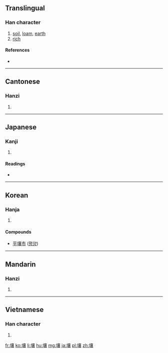 {{also|壌}}
==Translingual==

===Han character===
{{Han char|rn=32|rad=土|as=17|sn=20|four=4013<sub>2</sub>|canj=土卜口女 (GYRV)|ids=⿰[[土]][[襄]]}}

# [[soil]], [[loam]], [[earth]]
# [[rich]]

====References====
* {{Han ref|kx=0242.170|dkj=05608|dj=0482.130|hdz=10501.110|uh=58E4|ud=22756|bh=C45B|bd=50267}}

----

==Cantonese==

===Hanzi===
{{yue-hanzi|jyut=[[joeng6]]|y=yeung6}}

# {{defn|lang=yue|sort=土17}}

----

==Japanese==

===Kanji===
{{ja-kanji|grade=|rs=土17}}

# {{defn|lang=ja|sort=土17}}

====Readings====
* {{ja-readings|on=[[じょう]] (jō)|kun=[[つち]] (tsuchi)}}

----

==Korean==

===Hanja===
{{ko-hanja|hangeul=양|rv=yang|mr=yang}}

# {{defn|lang=ko|sort=土17}}

====Compounds====
* [[平壤市]] ([[평양]])

----

==Mandarin==

===Hanzi===
{{cmn-hanzi|pin=[[rǎng]] ([[rang3]])|wg=jang<sup>3</sup>}}

# {{defn|lang=cmn|sort=土17}}

----

==Vietnamese==

===Han character===
{{vi-hantu|[[nhưỡng]]|rs=土17}}

# {{defn|lang=vi|sort=土17}}

[[fr:壤]]
[[ko:壤]]
[[li:壤]]
[[hu:壤]]
[[mg:壤]]
[[ja:壤]]
[[pl:壤]]
[[zh:壤]]